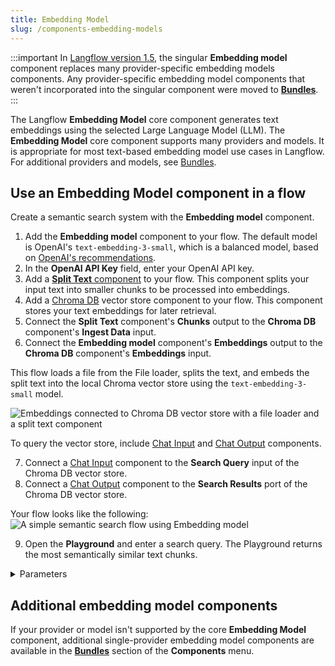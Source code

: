 ```yaml
---
title: Embedding Model
slug: /components-embedding-models
---
```



:::important
In [Langflow version 1.5](/release-notes), the singular **Embedding model** component replaces many provider-specific embedding models components. Any provider-specific embedding model components that weren't incorporated into the singular component were moved to [**Bundles**](/components-bundle-components).
:::

The Langflow **Embedding Model** core component generates text embeddings using the selected Large Language Model (LLM).
The **Embedding Model** core component supports many providers and models.
It is appropriate for most text-based embedding model use cases in Langflow.
For additional providers and models, see [Bundles](/components-bundle-components).

## Use an Embedding Model component in a flow

Create a semantic search system with the **Embedding model** component.

1. Add the **Embedding model** component to your flow.
   The default model is OpenAI's `text-embedding-3-small`, which is a balanced model, based on [OpenAI's recommendations](https://platform.openai.com/docs/guides/embeddings#embedding-models).
2. In the **OpenAI API Key** field, enter your OpenAI API key.
3. Add a [**Split Text** component](/components-processing#split-text) to your flow.
   This component splits your input text into smaller chunks to be processed into embeddings.
4. Add a [Chroma DB](/components-vector-stores#chroma-db) vector store component to your flow.
   This component stores your text embeddings for later retrieval.
5. Connect the **Split Text** component's **Chunks** output to the **Chroma DB** component's **Ingest Data** input.
6. Connect the **Embedding model** component's **Embeddings** output to the **Chroma DB** component's **Embeddings** input.

This flow loads a file from the File loader, splits the text, and embeds the split text into the local Chroma vector store using the `text-embedding-3-small` model.

![Embeddings connected to Chroma DB vector store with a file loader and a split text component](/img/component-embedding-models.png)

To query the vector store, include [Chat Input](/components-io#chat-input) and [Chat Output](/components-io#chat-output) components.

7. Connect a [Chat Input](/components-io#chat-input) component to the **Search Query** input of the Chroma DB vector store.
8. Connect a [Chat Output](/components-io#chat-output) component to the **Search Results** port of the Chroma DB vector store.

Your flow looks like the following:
![A simple semantic search flow using Embedding model](/img/component-embedding-models-add-chat.png)

9. Open the **Playground** and enter a search query.
The Playground returns the most semantically similar text chunks.

<details>
<summary>Parameters</summary>

**Inputs**

| Name | Display Name | Type | Description |
|------|--------------|------|-------------|
| provider | Model Provider | Dropdown | Select the embedding model provider. |
| model | Model Name | Dropdown | Select the embedding model to use.|
| api_key | OpenAI API Key | SecretString | The API key required for authenticating with the provider. |
| api_base | API Base URL | String | Base URL for the API. Leave empty for default. |
| dimensions | Dimensions | Integer | The number of dimensions for the output embeddings. |
| chunk_size | Chunk Size | Integer | The size of text chunks to process. Default: `1000`. |
| request_timeout | Request Timeout | Float | Timeout for API requests |
| max_retries | Max Retries | Integer | Maximum number of retry attempts. Default: `3`. |
| show_progress_bar | Show Progress Bar | Boolean | Whether to display a progress bar during embedding generation. |
| model_kwargs | Model Kwargs | Dictionary | Additional keyword arguments to pass to the model. |

**Outputs**

| Name | Type | Description |
|------|------|-------------|
| embeddings | Embeddings | An instance for generating embeddings using the selected provider. |

</details>

## Additional embedding model components

If your provider or model isn't supported by the core **Embedding Model** component, additional single-provider embedding model components are available in the [**Bundles**](/components-bundle-components) section of the **Components** menu.